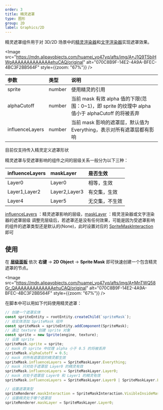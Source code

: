 ```yaml
---
order: 3
title: 精灵遮罩
type: 图形
group: 2D
label: Graphics/2D
---
```


精灵遮罩组件用于对 3D/2D 场景中的[精灵渲染器](/docs/graphics/2D/spriteRenderer/)和[文字渲染器](/docs/graphics/2D/text/)实现遮罩效果。

<Image src="https://mdn.alipayobjects.com/huamei_yo47yq/afts/img/A*J1Q9T5biHWgAAAAAAAAAAAAAehuCAQ/original" alt="070C8B9F-14E2-4A9A-BFEC-4BC3F2BB564F" style={{zoom: "67%"}} />

| 参数            | 类型   | 说明                                                                                             |
| :-------------- | :----- | :----------------------------------------------------------------------------------------------- |
| sprite          | number | 使用精灵的引用  |
| alphaCutoff     | number | 当前 mask 有效 alpha 值的下限(范围：0~1)，即 sprite 的纹理中 alpha 值小于 alphaCutoff 的将被丢弃 |
| influenceLayers | number | 当前 mask 影响的遮罩层，默认值为 Everything，表示对所有遮罩层都有影响            |

<Callout type="warning">目前仅支持传入精灵定义遮罩形状</Callout>

精灵遮罩与受遮罩影响的组件之间的层级关系一般分为以下三种：

| influenceLayers | maskLayer   | 是否生效                                                                                          |
| :-------------- | :----- | :----------------------------------------------------------------------------------------------- |
| Layer0   | Layer0 | 相等，生效  |
| Layer1,Layer2   | Layer2,Layer3 | 有交集，生效  |
| Layer4          | Layer5 | 无交集，不生效 |

<Callout type="info">[influenceLayers](/apis/core/#SpriteMask-influenceLayers) ：精灵遮罩影响的层级，[maskLayer](/apis/core/#SpriteRenderer-maskLayer) ：精灵渲染器或文字渲染器的遮罩层级</Callout>
<Callout type="info">调整完层级后，若遮罩还是没有任何效果，可能是因为受遮罩影响的组件的遮罩类型还是默认的(None)，此时设置对应的 [SpriteMaskInteraction](/apis/core/#SpriteMaskInteraction) 即可</Callout>

## 使用

在 **[层级面板](/docs/interface/hierarchy)** 依次 **右键** -> **2D Object** -> **Sprite Mask** 即可快速创建一个包含精灵遮罩的节点。

<Image src="https://mdn.alipayobjects.com/huamei_yo47yq/afts/img/A*MnTWQ58Gr_QAAAAAAAAAAAAAehuCAQ/original" alt="070C8B9F-14E2-4A9A-BFEC-4BC3F2BB564F" style={{zoom: "67%"}} />

在脚本中可以用如下代码使用精灵遮罩：

```typescript
// 创建一个遮罩实体
const spriteEntity = rootEntity.createChild(`spriteMask`);
// 给实体添加 SpriteMask 组件
const spriteMask = spriteEntity.addComponent(SpriteMask);
// 通过 texture 创建 sprite 对象
const sprite = new Sprite(engine, texture);
// 设置 sprite
spriteMask.sprite = sprite;
// mask 的 sprite 中纹理 alpha 小于 0.5 的将被丢弃
spriteMask.alphaCutoff = 0.5;
// mask 对所有遮罩层的精灵都生效
spriteMask.influenceLayers = SpriteMaskLayer.Everything;
// mask 只对处于遮罩层 Layer0 的精灵有效
spriteMask.influenceLayers = SpriteMaskLayer.Layer0;
// mask 对处于遮罩层 Layer0 和 Layer1 的精灵有效
spriteMask.influenceLayers = SpriteMaskLayer.Layer0 | SpriteMaskLayer.Layer1;

// 设置遮罩类型
spriteRenderer.maskInteraction = SpriteMaskInteraction.VisibleInsideMask;
// 设置精灵处于哪个遮罩层
spriteRenderer.maskLayer = SpriteMaskLayer.Layer0;
```
